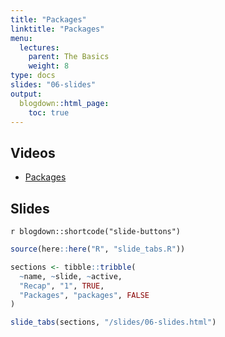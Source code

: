 ```yaml
---
title: "Packages"
linktitle: "Packages"
menu:
  lectures:
    parent: The Basics
    weight: 8
type: docs
slides: "06-slides"
output:
  blogdown::html_page:
    toc: true
---
```


## Videos

- [Packages](https://youtu.be/GuAtQnGIyHc)

## Slides

`r blogdown::shortcode("slide-buttons")`

```r

source(here::here("R", "slide_tabs.R"))

sections <- tibble::tribble(
  ~name, ~slide, ~active,
  "Recap", "1", TRUE,
  "Packages", "packages", FALSE
)

slide_tabs(sections, "/slides/06-slides.html")
```